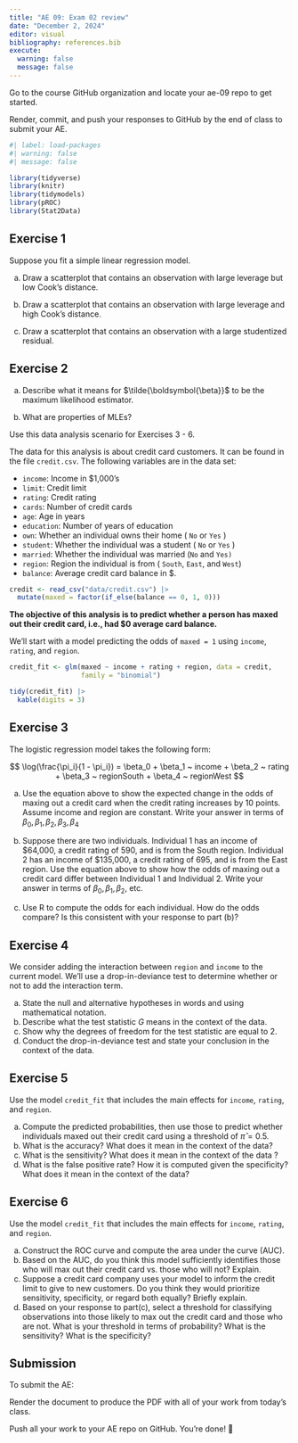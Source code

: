 ```yaml
---
title: "AE 09: Exam 02 review"
date: "December 2, 2024"
editor: visual
bibliography: references.bib
execute: 
  warning: false
  message: false
---
```


::: callout-important
Go to the course GitHub organization and locate your ae-09 repo to get started.

Render, commit, and push your responses to GitHub by the end of class to submit your AE.
:::

```r
#| label: load-packages
#| warning: false
#| message: false

library(tidyverse)
library(knitr)
library(tidymodels)
library(pROC)
library(Stat2Data)
```

## Exercise 1

Suppose you fit a simple linear regression model.

a.  Draw a scatterplot that contains an observation with large leverage but low Cook’s distance.

b.  Draw a scatterplot that contains an observation with large leverage and high Cook’s distance.

c.  Draw a scatterplot that contains an observation with a large studentized residual.

## Exercise 2

a.  Describe what it means for $\tilde{\boldsymbol{\beta}}$ to be the maximum likelihood estimator.

b.  What are properties of MLEs?

::: callout-note
Use this data analysis scenario for Exercises 3 - 6.
:::

The data for this analysis is about credit card customers. It can be found in the file `credit.csv`. The following variables are in the data set:

-   `income`: Income in \$1,000’s
-   `limit`: Credit limit
-   `rating`: Credit rating
-   `cards`: Number of credit cards
-   `age`: Age in years
-   `education`: Number of years of education
-   `own`: Whether an individual owns their home ( `No` or `Yes` )
-   `student`: Whether the individual was a student ( `No` or `Yes` )
-   `married`: Whether the individual was married (`No` and `Yes)`
-   `region`: Region the individual is from ( `South`, `East`, and `West`)
-   `balance`: Average credit card balance in \$.

```r
credit <- read_csv("data/credit.csv") |>
  mutate(maxed = factor(if_else(balance == 0, 1, 0)))
```

**The objective of this analysis is to predict whether a person has maxed out their credit card, i.e., had \$0 average card balance.**

We'll start with a model predicting the odds of `maxed = 1` using `income`, `rating`, and `region`.

```r
credit_fit <- glm(maxed ~ income + rating + region, data = credit, 
                  family = "binomial")

tidy(credit_fit) |>
  kable(digits = 3)
```

## Exercise 3

The logistic regression model takes the following form:

$$
 \log(\frac{\pi_i}{1 - \pi_i}) = \beta_0 + \beta_1 ~ income + \beta_2 ~ rating + \beta_3 ~ regionSouth + \beta_4 ~ regionWest
$$

a.  Use the equation above to show the expected change in the odds of maxing out a credit card when the credit rating increases by 10 points. Assume income and region are constant. Write your answer in terms of $\beta_0, \beta_1, \beta_2, \beta_3, \beta_4$

b.  Suppose there are two individuals. Individual 1 has an income of \$64,000, a credit rating of 590, and is from the South region. Individual 2 has an income of \$135,000, a credit rating of 695, and is from the East region. Use the equation above to show how the odds of maxing out a credit card differ between Individual 1 and Individual 2. Write your answer in terms of $\beta_0, \beta_1, \beta_2$, etc.

c.  Use R to compute the odds for each individual. How do the odds compare? Is this consistent with your response to part (b)?

## Exercise 4

We consider adding the interaction between `region` and `income` to the current model. We'll use a drop-in-deviance test to determine whether or not to add the interaction term.

a.  State the null and alternative hypotheses in words and using mathematical notation.
b.  Describe what the test statistic $G$ means in the context of the data.
c.  Show why the degrees of freedom for the test statistic are equal to 2.
d.  Conduct the drop-in-deviance test and state your conclusion in the context of the data.

## Exercise 5

Use the model `credit_fit` that includes the main effects for `income`, `rating`, and `region`.

a.  Compute the predicted probabilities, then use those to predict whether individuals maxed out their credit card using a threshold of $\hat{\pi}   = 0.5$.
b.  What is the accuracy? What does it mean in the context of the data?
c.  What is the sensitivity? What does it mean in the context of the data ?
d.  What is the false positive rate? How it is computed given the specificity? What does it mean in the context of the data?

## Exercise 6

Use the model `credit_fit` that includes the main effects for `income`, `rating`, and `region`.

a.  Construct the ROC curve and compute the area under the curve (AUC).
b.  Based on the AUC, do you think this model sufficiently identifies those who will max out their credit card vs. those who will not? Explain.
c.  Suppose a credit card company uses your model to inform the credit limit to give to new customers. Do you think they would prioritize sensitivity, specificity, or regard both equally? Briefly explain.
d.  Based on your response to part(c), select a threshold for classifying observations into those likely to max out the credit card and those who are not. What is your threshold in terms of probability? What is the sensitivity? What is the specificity?

::: callout-important
# Submission

To submit the AE:

Render the document to produce the PDF with all of your work from today's class.

Push all your work to your AE repo on GitHub. You're done! 🎉
:::
